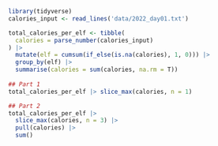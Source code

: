 

```r
library(tidyverse)
calories_input <- read_lines('data/2022_day01.txt')

total_calories_per_elf <- tibble(
  calories = parse_number(calories_input)
) |> 
  mutate(elf = cumsum(if_else(is.na(calories), 1, 0))) |> 
  group_by(elf) |> 
  summarise(calories = sum(calories, na.rm = T))
  
## Part 1
total_calories_per_elf |> slice_max(calories, n = 1)

## Part 2
total_calories_per_elf |> 
  slice_max(calories, n = 3) |> 
  pull(calories) |> 
  sum()
```


